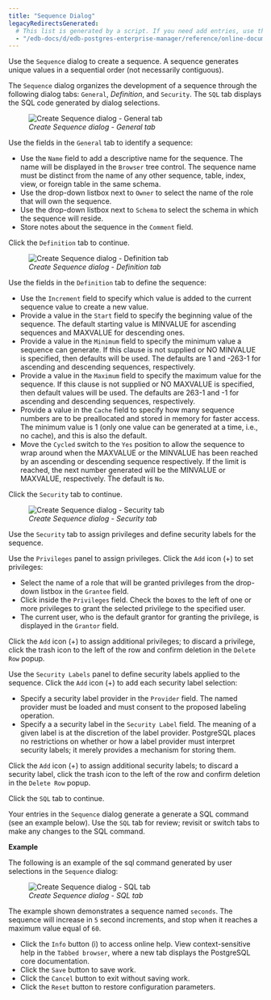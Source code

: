 ```yaml
---
title: "Sequence Dialog"
legacyRedirectsGenerated:
  # This list is generated by a script. If you need add entries, use the `legacyRedirects` key.
  - "/edb-docs/d/edb-postgres-enterprise-manager/reference/online-documentation/8.0/sequence_dialog.html"
---
```


<div id="sequence_dialog" class="registered_link"></div>

Use the `Sequence` dialog to create a sequence. A sequence generates unique values in a sequential order (not necessarily contiguous).

The `Sequence` dialog organizes the development of a sequence through the following dialog tabs: `General`, *Definition*, and `Security`. The `SQL` tab displays the SQL code generated by dialog selections.

<figure><img src="../../images/sequence_general.png" class="align-center" alt="Create Sequence dialog - General tab" /><figcaption aria-hidden="true"><em>Create Sequence dialog - General tab</em></figcaption></figure>

Use the fields in the `General` tab to identify a sequence:

-   Use the `Name` field to add a descriptive name for the sequence. The name will be displayed in the `Browser` tree control. The sequence name must be distinct from the name of any other sequence, table, index, view, or foreign table in the same schema.
-   Use the drop-down listbox next to `Owner` to select the name of the role that will own the sequence.
-   Use the drop-down listbox next to `Schema` to select the schema in which the sequence will reside.
-   Store notes about the sequence in the `Comment` field.

Click the `Definition` tab to continue.

<figure><img src="../../images/sequence_definition.png" class="align-center" alt="Create Sequence dialog - Definition tab" /><figcaption aria-hidden="true"><em>Create Sequence dialog - Definition tab</em></figcaption></figure>

Use the fields in the `Definition` tab to define the sequence:

-   Use the `Increment` field to specify which value is added to the current sequence value to create a new value.
-   Provide a value in the `Start` field to specify the beginning value of the sequence. The default starting value is MINVALUE for ascending sequences and MAXVALUE for descending ones.
-   Provide a value in the `Minimum` field to specify the minimum value a sequence can generate. If this clause is not supplied or NO MINVALUE is specified, then defaults will be used. The defaults are 1 and -263-1 for ascending and descending sequences, respectively.
-   Provide a value in the `Maximum` field to specify the maximum value for the sequence. If this clause is not supplied or NO MAXVALUE is specified, then default values will be used. The defaults are 263-1 and -1 for ascending and descending sequences, respectively.
-   Provide a value in the `Cache` field to specify how many sequence numbers are to be preallocated and stored in memory for faster access. The minimum value is 1 (only one value can be generated at a time, i.e., no cache), and this is also the default.
-   Move the `Cycled` switch to the `Yes` position to allow the sequence to wrap around when the MAXVALUE or the MINVALUE has been reached by an ascending or descending sequence respectively. If the limit is reached, the next number generated will be the MINVALUE or MAXVALUE, respectively. The default is `No`.

Click the `Security` tab to continue.

<figure><img src="../../images/sequence_security.png" class="align-center" alt="Create Sequence dialog - Security tab" /><figcaption aria-hidden="true"><em>Create Sequence dialog - Security tab</em></figcaption></figure>

Use the `Security` tab to assign privileges and define security labels for the sequence.

Use the `Privileges` panel to assign privileges. Click the `Add` icon (+) to set privileges:

-   Select the name of a role that will be granted privileges from the drop-down listbox in the `Grantee` field.
-   Click inside the `Privileges` field. Check the boxes to the left of one or more privileges to grant the selected privilege to the specified user.
-   The current user, who is the default grantor for granting the privilege, is displayed in the `Grantor` field.

Click the `Add` icon (+) to assign additional privileges; to discard a privilege, click the trash icon to the left of the row and confirm deletion in the `Delete Row` popup.

Use the `Security Labels` panel to define security labels applied to the sequence. Click the `Add` icon (+) to add each security label selection:

-   Specify a security label provider in the `Provider` field. The named provider must be loaded and must consent to the proposed labeling operation.
-   Specify a a security label in the `Security Label` field. The meaning of a given label is at the discretion of the label provider. PostgreSQL places no restrictions on whether or how a label provider must interpret security labels; it merely provides a mechanism for storing them.

Click the `Add` icon (+) to assign additional security labels; to discard a security label, click the trash icon to the left of the row and confirm deletion in the `Delete Row` popup.

Click the `SQL` tab to continue.

Your entries in the `Sequence` dialog generate a generate a SQL command (see an example below). Use the `SQL` tab for review; revisit or switch tabs to make any changes to the SQL command.

**Example**

The following is an example of the sql command generated by user selections in the `Sequence` dialog:

<figure><img src="../../images/sequence_sql.png" class="align-center" alt="Create Sequence dialog - SQL tab" /><figcaption aria-hidden="true"><em>Create Sequence dialog - SQL tab</em></figcaption></figure>

The example shown demonstrates a sequence named `seconds`. The sequence will increase in `5` second increments, and stop when it reaches a maximum value equal of `60`.

-   Click the `Info` button (i) to access online help. View context-sensitive help in the `Tabbed browser`, where a new tab displays the PostgreSQL core documentation.
-   Click the `Save` button to save work.
-   Click the `Cancel` button to exit without saving work.
-   Click the `Reset` button to restore configuration parameters.
